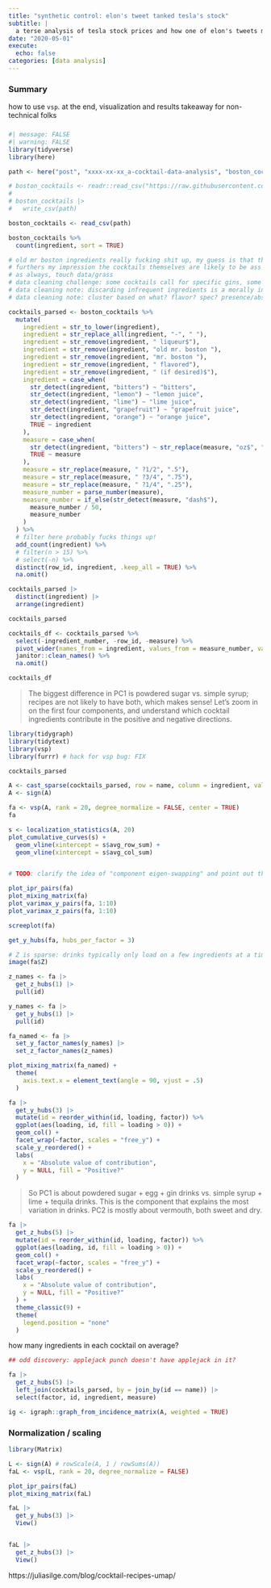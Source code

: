 ```yaml
---
title: "synthetic control: elon's tweet tanked tesla's stock"
subtitle: |
  a terse analysis of tesla stock prices and how one of elon's tweets moves them
date: "2020-05-01"
execute:
  echo: false
categories: [data analysis]
---
```


### Summary

how to use `vsp`. at the end, visualization and results takeaway for non-technical folks

###

```r
#| message: FALSE
#| warning: FALSE
library(tidyverse)
library(here)

path <- here("post", "xxxx-xx-xx_a-cocktail-data-analysis", "boston_cocktails.csv")

# boston_cocktails <- readr::read_csv("https://raw.githubusercontent.com/rfordatascience/tidytuesday/master/data/2020/2020-05-26/boston_cocktails.csv")
# 
# boston_cocktails |>
#   write_csv(path)

boston_cocktails <- read_csv(path)

boston_cocktails %>%
  count(ingredient, sort = TRUE)


```

```r
# old mr boston ingredients really fucking shit up, my guess is that this a collection of cocktails designed to show off their products
# furthers my impression the cocktails themselves are likely to be ass
# as always, touch data/grass
# data cleaning challenge: some cocktails call for specific gins, some for a style of gin, some for "gin"
# data cleaning note: discarding infrequent ingredients is a morally incorrect thing to do with cocktails
# data cleaning note: cluster based on what? flavor? spec? presence/absence vs ratio vs volume

cocktails_parsed <- boston_cocktails %>%
  mutate(
    ingredient = str_to_lower(ingredient),
    ingredient = str_replace_all(ingredient, "-", " "),
    ingredient = str_remove(ingredient, " liqueur$"),
    ingredient = str_remove(ingredient, "old mr. boston "),
    ingredient = str_remove(ingredient, "mr. boston "),
    ingredient = str_remove(ingredient, " flavored"),
    ingredient = str_remove(ingredient, " (if desired)$"),
    ingredient = case_when(
      str_detect(ingredient, "bitters") ~ "bitters",
      str_detect(ingredient, "lemon") ~ "lemon juice",
      str_detect(ingredient, "lime") ~ "lime juice",
      str_detect(ingredient, "grapefruit") ~ "grapefruit juice",
      str_detect(ingredient, "orange") ~ "orange juice",
      TRUE ~ ingredient
    ),
    measure = case_when(
      str_detect(ingredient, "bitters") ~ str_replace(measure, "oz$", "dash"),
      TRUE ~ measure
    ),
    measure = str_replace(measure, " ?1/2", ".5"),
    measure = str_replace(measure, " ?3/4", ".75"),
    measure = str_replace(measure, " ?1/4", ".25"),
    measure_number = parse_number(measure),
    measure_number = if_else(str_detect(measure, "dash$"),
      measure_number / 50,
      measure_number
    )
  ) %>%
  # filter here probably fucks things up!
  add_count(ingredient) %>%
  # filter(n > 15) %>%
  # select(-n) %>%
  distinct(row_id, ingredient, .keep_all = TRUE) %>%
  na.omit()

cocktails_parsed |> 
  distinct(ingredient) |> 
  arrange(ingredient)

cocktails_parsed
```

```r
cocktails_df <- cocktails_parsed %>%
  select(-ingredient_number, -row_id, -measure) %>%
  pivot_wider(names_from = ingredient, values_from = measure_number, values_fill = 0) %>%
  janitor::clean_names() %>%
  na.omit()

cocktails_df
```

> The biggest difference in PC1 is powdered sugar vs. simple syrup; recipes are not likely to have both, which makes sense! Let’s zoom in on the first four components, and understand which cocktail ingredients contribute in the positive and negative directions.

```r
library(tidygraph)
library(tidytext)
library(vsp)
library(furrr) # hack for vsp bug: FIX

cocktails_parsed

A <- cast_sparse(cocktails_parsed, row = name, column = ingredient, value = measure_number)
A <- sign(A)

fa <- vsp(A, rank = 20, degree_normalize = FALSE, center = TRUE)
fa

s <- localization_statistics(A, 20)
plot_cumulative_curves(s) +
  geom_vline(xintercept = s$avg_row_sum) +
  geom_vline(xintercept = s$avg_col_sum)


# TODO: clarify the idea of "component eigen-swapping" and point out that jitters in the localization plot probably indicate eigen-swapping
```

```r
plot_ipr_pairs(fa)
plot_mixing_matrix(fa)
plot_varimax_y_pairs(fa, 1:10)
plot_varimax_z_pairs(fa, 1:10)
```

```r
screeplot(fa)
```

```r
get_y_hubs(fa, hubs_per_factor = 3)
```

```r
# Z is sparse: drinks typically only load on a few ingredients at a time
image(fa$Z)
```

```r
z_names <- fa |> 
  get_z_hubs(1) |> 
  pull(id)

y_names <- fa |> 
  get_y_hubs(1) |> 
  pull(id)

fa_named <- fa |> 
  set_y_factor_names(y_names) |> 
  set_z_factor_names(z_names)

plot_mixing_matrix(fa_named) +
  theme(
    axis.text.x = element_text(angle = 90, vjust = .5)
  )
```

```r
fa |> 
  get_y_hubs(3) |> 
  mutate(id = reorder_within(id, loading, factor)) %>%
  ggplot(aes(loading, id, fill = loading > 0)) +
  geom_col() +
  facet_wrap(~factor, scales = "free_y") +
  scale_y_reordered() +
  labs(
    x = "Absolute value of contribution",
    y = NULL, fill = "Positive?"
  )
```

> So PC1 is about powdered sugar + egg + gin drinks vs. simple syrup + lime + tequila drinks. This is the component that explains the most variation in drinks. PC2 is mostly about vermouth, both sweet and dry.

```r
fa |> 
  get_z_hubs(5) |> 
  mutate(id = reorder_within(id, loading, factor)) %>%
  ggplot(aes(loading, id, fill = loading > 0)) +
  geom_col() +
  facet_wrap(~factor, scales = "free_y") +
  scale_y_reordered() +
  labs(
    x = "Absolute value of contribution",
    y = NULL, fill = "Positive?"
  ) +
  theme_classic(9) +
  theme(
    legend.position = "none"
  )
```
how many ingredients in each cocktail on average? 

```r

## odd discovery: applejack punch doesn't have applejack in it?

fa |> 
  get_z_hubs(5) |> 
  left_join(cocktails_parsed, by = join_by(id == name)) |> 
  select(factor, id, ingredient, measure)
```


```r

ig <- igraph::graph_from_incidence_matrix(A, weighted = TRUE)

```

### Normalization / scaling

```r
library(Matrix)

L <- sign(A) # rowScale(A, 1 / rowSums(A))
faL <- vsp(L, rank = 20, degree_normalize = FALSE)

plot_ipr_pairs(faL)
plot_mixing_matrix(faL)

faL |> 
  get_y_hubs(3) |> 
  View()


faL |> 
  get_z_hubs(3) |> 
  View()
```



https://juliasilge.com/blog/cocktail-recipes-umap/